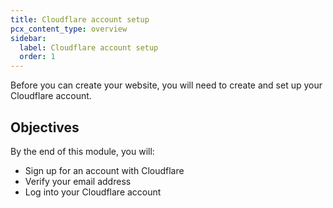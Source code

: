 ```yaml
---
title: Cloudflare account setup
pcx_content_type: overview
sidebar:
  label: Cloudflare account setup
  order: 1
---
```


Before you can create your website, you will need to create and set up your Cloudflare account.

## Objectives

By the end of this module, you will:

- Sign up for an account with Cloudflare
- Verify your email address
- Log into your Cloudflare account
